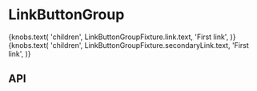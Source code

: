 
<Meta title="Components/LinkButtonGroup" component={LinkButtonGroup} />

# LinkButtonGroup

<Preview>
  <Story name="Base component">
    <LinkButtonGroup
      hasFitContent={knobs.boolean('hasFitContent', false, 'Presentation')}
      theme={knobs.select('theme', ['dark', 'light'], 'dark', 'Presentation')}
      textAlign={knobs.select(
        'textAlign',
        ['center', 'left', 'right'],
        'center',
        'Presentation',
      )}
    >
      <Hyperlink
        url={knobs.text('url', LinkButtonGroupFixture.link.url, 'First link')}
        style={knobs.select(
          'style',
          [
            'External Button Link',
            'Internal Button Link',
            'External No Icon Button Link',
            'Internal No Icon Button Link',
          ],
          LinkButtonGroupFixture.link.style,
          'First link',
        )}
      >
        {knobs.text(
          'children',
          LinkButtonGroupFixture.link.text,
          'First link',
        )}
      </Hyperlink>
      <Hyperlink
        url={knobs.text('url', LinkButtonGroupFixture.secondaryLink.url, 'First link')}
        style={knobs.select(
          'style',
          [
            'External Button Link',
            'Internal Button Link',
            'External No Icon Button Link',
            'Internal No Icon Button Link',
          ],
          LinkButtonGroupFixture.secondaryLink.style,
          'First link',
        )}
      >
        {knobs.text(
          'children',
          LinkButtonGroupFixture.secondaryLink.text,
          'First link',
        )}
      </Hyperlink>
    </LinkButtonGroup>
  </Story>
</Preview>

## API

<Props of={LinkButtonGroup} />
